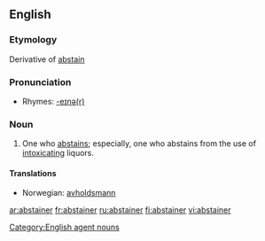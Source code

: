 ==English==

===Etymology===
Derivative of [[abstain]]

===Pronunciation===
* Rhymes: [[Rhymes:English:-eɪnə(r)|-eɪnə(r)]]

===Noun===
{{en-noun}}

# One who [[abstains]]; especially, one who abstains from the use of [[intoxicating]] liquors.

====Translations====
* Norwegian: [[avholdsmann]] {{c}}

[[Category:English agent nouns]]

[[ar:abstainer]]
[[fr:abstainer]]
[[ru:abstainer]]
[[fi:abstainer]]
[[vi:abstainer]]